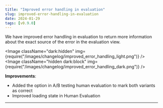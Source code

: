```yaml
---
title: "Improved error handling in evaluation"
slug: improved-error-handling-in-evaluation
date: 2024-01-29
tags: [v0.9.0]
---
```







We have improved error handling in evaluation to return more information about the exact source of the error in the evaluation view.

<Image
  className="dark:hidden"
  img={require("/images/changelog/improved_error_handling_light.png")}
/>
<Image
  className="hidden dark:block"
  img={require("/images/changelog/improved_error_handling_dark.png")}
/>

**Improvements**:

- Added the option in A/B testing human evaluation to mark both variants as correct
- Improved loading state in Human Evaluation

---
